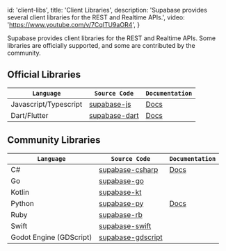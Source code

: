 
  id: 'client-libs',
  title: 'Client Libraries',
  description: 'Supabase provides several client libraries for the REST and Realtime APIs.',
  video: 'https://www.youtube.com/v/7CqlTU9aOR4',
}

Supabase provides client libraries for the REST and Realtime APIs. Some libraries are officially supported, and some are contributed by the community.

## Official Libraries

| `Language`            | `Source Code`                                              | `Documentation`                                                     |
| --------------------- | ---------------------------------------------------------- | ------------------------------------------------------------------- |
| Javascript/Typescript | [supabase-js](https://github.com/supabase/supabase-js)     | [Docs](https://www.supabase.cc/docs/reference/javascript/introduction) |
| Dart/Flutter          | [supabase-dart](https://github.com/supabase/supabase-dart) | [Docs](https://www.supabase.cc/docs/reference/dart/introduction)       |

## Community Libraries

| `Language`              | `Source Code`                                                                    | `Documentation`                                                 |
| ----------------------- | -------------------------------------------------------------------------------- | --------------------------------------------------------------- |
| C#                      | [supabase-csharp](https://github.com/supabase-community/supabase-csharp)         | [Docs](https://www.supabase.cc/docs/reference/csharp/introduction) |
| Go                      | [supabase-go](https://github.com/supabase-community/supabase-go)                 |                                                                 |
| Kotlin                  | [supabase-kt](https://github.com/supabase-community/supabase-kt)                 |                                                                 |
| Python                  | [supabase-py](https://github.com/supabase-community/supabase-py)                 | [Docs](https://www.supabase.cc/docs/reference/python/initializing) |
| Ruby                    | [supabase-rb](https://github.com/supabase-community/supabase-rb)                 |                                                                 |
| Swift                   | [supabase-swift](https://github.com/supabase-community/supabase-swift)           |                                                                 |
| Godot Engine (GDScript) | [supabase-gdscript](https://github.com/supabase-community/godot-engine.supabase) |                                                                 |


